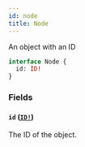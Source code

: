 ```yaml
---
id: node
title: Node
---
```


An object with an ID

```graphql
interface Node {
  id: ID!
}
```

### Fields

#### `id` ([`ID!`](/docs/developer/api-reference/scalars/id))

The ID of the object.
